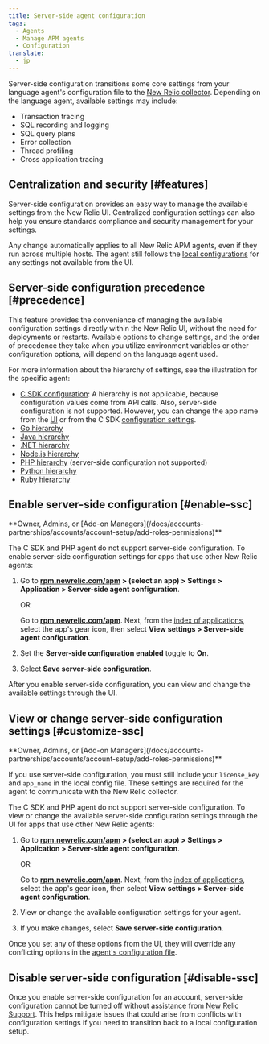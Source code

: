 ```yaml
---
title: Server-side agent configuration
tags:
  - Agents
  - Manage APM agents
  - Configuration
translate:
  - jp
---
```


Server-side configuration transitions some core settings from your language agent's configuration file to the [New Relic collector](/docs/accounts-partnerships/education/getting-started-new-relic/glossary#collector). Depending on the language agent, available settings may include:

* Transaction tracing
* SQL recording and logging
* SQL query plans
* Error collection
* Thread profiling
* Cross application tracing

## Centralization and security [#features]

Server-side configuration provides an easy way to manage the available settings from the New Relic UI. Centralized configuration settings can also help you ensure standards compliance and security management for your settings.

Any change automatically applies to all New Relic APM agents, even if they run across multiple hosts. The agent still follows the [local configurations](/docs/agents/manage-apm-agents/configuration/configure-agent) for any settings not available from the UI.

## Server-side configuration precedence [#precedence]

This feature provides the convenience of managing the available configuration settings directly within the New Relic UI, without the need for deployments or restarts. Available options to change settings, and the order of precedence they take when you utilize environment variables or other configuration options, will depend on the language agent used.

For more information about the hierarchy of settings, see the illustration for the specific agent:

* [C SDK configuration](/docs/agents/c-sdk/install-configure/c-sdk-configuration): A hierarchy is not applicable, because configuration values come from API calls. Also, server-side configuration is not supported. However, you can change the app name from the [UI](/docs/agents/c-sdk/install-configure/c-sdk-configuration#change-ui) or from the C SDK [configuration settings](/docs/agents/c-sdk/install-configure/c-sdk-configuration#change-app-name).
* [Go hierarchy](/docs/agents/go-agent/instrumentation/go-agent-configuration#options)
* [Java hierarchy](/docs/agents/java-agent/configuration/java-agent-configuration-config-file#config-options-precedence)
* [.NET hierarchy](/docs/agents/net-agent/installation-configuration/net-agent-configuration#config-options-precedence)
* [Node.js hierarchy](/docs/agents/nodejs-agent/installation-configuration/configuring-nodejs#hierarchy)
* [PHP hierarchy](/docs/agents/php-agent/configuration/php-agent-configuration#config-options-precedence) (server-side configuration not supported)
* [Python hierarchy](/docs/agents/python-agent/installation-configuration/python-agent-configuration#options)
* [Ruby hierarchy](/docs/agents/ruby-agent/installation-configuration/ruby-agent-configuration#Options)

## Enable server-side configuration [#enable-ssc]

<Callout variant="tip">
  **Owner, Admins, or [Add-on Managers](/docs/accounts-partnerships/accounts/account-setup/add-roles-permissions)**
</Callout>

The C SDK and PHP agent do not support server-side configuration. To enable server-side configuration settings for apps that use other New Relic agents:

1. Go to **[rpm.newrelic.com/apm](https://rpm.newrelic.com/apm) > (select an app) > Settings > Application > Server-side agent configuration**.

   OR

   Go to **[rpm.newrelic.com/apm](https://rpm.newrelic.com/apm)**. Next, from the [index of applications](/docs/apm/applications-menu/monitoring/view-your-applications-index), select the app's gear <Icon name="fe-settings"/>
   icon, then select **View settings > Server-side agent configuration**.
2. Set the **Server-side configuration enabled** toggle to **On**.
3. Select **Save server-side configuration**.

After you enable server-side configuration, you can view and change the available settings through the UI.

## View or change server-side configuration settings [#customize-ssc]

<Callout variant="tip">
  **Owner, Admins, or [Add-on Managers](/docs/accounts-partnerships/accounts/account-setup/add-roles-permissions)**
</Callout>

If you use server-side configuration, you must still include your `license_key` and `app_name` in the local config file. These settings are required for the agent to communicate with the New Relic collector.

The C SDK and PHP agent do not support server-side configuration. To view or change the available server-side configuration settings through the UI for apps that use other New Relic agents:

1. Go to **[rpm.newrelic.com/apm](https://rpm.newrelic.com/apm) > (select an app) > Settings > Application > Server-side agent configuration**.

   OR

   Go to **[rpm.newrelic.com/apm](https://rpm.newrelic.com/apm)**. Next, from the [index of applications](/docs/apm/applications-menu/monitoring/view-your-applications-index), select the app's gear <Icon name="fe-settings"/>
   icon, then select **View settings > Server-side agent configuration**.
2. View or change the available configuration settings for your agent.
3. If you make changes, select **Save server-side configuration**.

Once you set any of these options from the UI, they will override any conflicting options in the [agent's configuration file](#precedence).

## Disable server-side configuration [#disable-ssc]

Once you enable server-side configuration for an account, server-side configuration cannot be turned off without assistance from [New Relic Support](http://support.newrelic.com). This helps mitigate issues that could arise from conflicts with configuration settings if you need to transition back to a local configuration setup.
